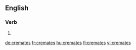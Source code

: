 {{also|crémâtes}}
==English==

===Verb===
{{head|en|verb form}}

# {{en-third-person singular of|cremate}}

[[de:cremates]]
[[fr:cremates]]
[[hu:cremates]]
[[fi:cremates]]
[[vi:cremates]]